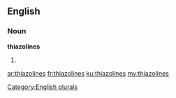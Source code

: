 ==English==

===Noun===
'''thiazolines'''

# {{plural of|thiazoline}}

[[Category:English plurals]]

[[ar:thiazolines]]
[[fr:thiazolines]]
[[ku:thiazolines]]
[[my:thiazolines]]